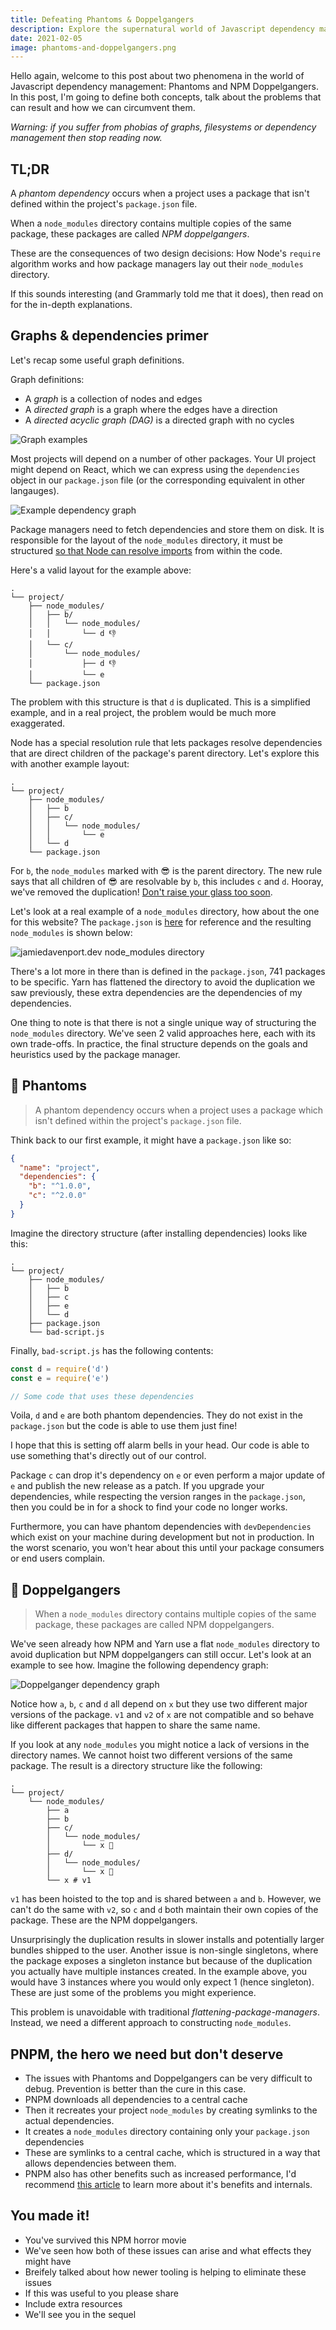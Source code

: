 ```yaml
---
title: Defeating Phantoms & Doppelgangers
description: Explore the supernatural world of Javascript dependency management
date: 2021-02-05
image: phantoms-and-doppelgangers.png
---
```


Hello again, welcome to this post about two phenomena in the world of Javascript dependency management: Phantoms and NPM Doppelgangers. In this post, I'm going to define both concepts, talk about the problems that can result and how we can circumvent them.

_Warning: if you suffer from phobias of graphs, filesystems or dependency management then stop reading now._

## TL;DR

A _phantom dependency_ occurs when a project uses a package that isn't defined within the project's `package.json` file.

When a `node_modules` directory contains multiple copies of the same package, these packages are called _NPM doppelgangers_.

These are the consequences of two design decisions: How Node's `require` algorithm works and how package managers lay out their `node_modules` directory.

If this sounds interesting (and Grammarly told me that it does), then read on for the in-depth explanations.

## Graphs & dependencies primer

Let's recap some useful graph definitions.

Graph definitions:

- A _graph_ is a collection of nodes and edges
- A _directed graph_ is a graph where the edges have a direction
- A _directed acyclic graph (DAG)_ is a directed graph with no cycles

![Graph examples](/images/phantoms/graphs.png)

Most projects will depend on a number of other packages. Your UI project might depend on React, which we can express using the `dependencies` object in our `package.json` file (or the corresponding equivalent in other langauges).

![Example dependency graph](/images/phantoms/dependency-graph.png)

Package managers need to fetch dependencies and store them on disk. It is responsible for the layout of the `node_modules` directory, it must be structured [so that Node can resolve imports](https://nodejs.org/api/modules.html#modules_loading_from_node_modules_folders) from within the code.

Here's a valid layout for the example above:

```
.
└── project/
    ├── node_modules/
    │   ├── b/
    │   │   └── node_modules/
    │   │       └── d 👎
    │   └── c/
    │       └── node_modules/
    │           ├── d 👎
    │           └── e
    └── package.json
```

The problem with this structure is that `d` is duplicated. This is a simplified example, and in a real project, the problem would be much more exaggerated.

Node has a special resolution rule that lets packages resolve dependencies that are direct children of the package's parent directory. Let's explore this with another example layout:

```
.
└── project/
    ├── node_modules/
    │   ├── b
    │   ├── c/
    │   │   └── node_modules/
    │   │       └── e
    │   └── d
    └── package.json
```

For `b`, the `node_modules` marked with 😎 is the parent directory. The new rule says that all children of 😎 are resolvable by `b`, this includes `c` and `d`. Hooray, we've removed the duplication! [Don't raise your glass too soon](https://youtu.be/kQpgHOXxQoY?t=596).

Let's look at a real example of a `node_modules` directory, how about the one for this website? The `package.json` is [here](https://github.com/jamiedavenport/jamiedavenport.dev/blob/main/package.json) for reference and the resulting `node_modules` is shown below:

![jamiedavenport.dev node_modules directory](/images/phantoms/node-modules.png)

There's a lot more in there than is defined in the `package.json`, 741 packages to be specific. Yarn has flattened the directory to avoid the duplication we saw previously, these extra dependencies are the dependencies of my dependencies.

One thing to note is that there is not a single unique way of structuring the `node_modules` directory. We've seen 2 valid approaches here, each with its own trade-offs. In practice, the final structure depends on the goals and heuristics used by the package manager.

## 👻 Phantoms

> A phantom dependency occurs when a project uses a package which isn't defined within the project's `package.json` file.

Think back to our first example, it might have a `package.json` like so:

```json
{
  "name": "project",
  "dependencies": {
    "b": "^1.0.0",
    "c": "^2.0.0"
  }
}
```

Imagine the directory structure (after installing dependencies) looks like this:

```
.
└── project/
    ├── node_modules/
    │   ├── b
    │   ├── c
    │   ├── e
    │   └── d
    ├── package.json
    └── bad-script.js
```

Finally, `bad-script.js` has the following contents:

```js
const d = require('d')
const e = require('e')

// Some code that uses these dependencies
```

Voila, `d` and `e` are both phantom dependencies. They do not exist in the `package.json` but the code is able to use them just fine!

I hope that this is setting off alarm bells in your head. Our code is able to use something that's directly out of our control.

Package `c` can drop it's dependency on `e` or even perform a major update of `e` and publish the new release as a patch. If you upgrade your dependencies, while respecting the version ranges in the `package.json`, then you could be in for a shock to find your code no longer works.

Furthermore, you can have phantom dependencies with `devDependencies` which exist on your machine during development but not in production. In the worst scenario, you won't hear about this until your package consumers or end users complain.

## 👯 Doppelgangers

> When a `node_modules` directory contains multiple copies of the same package, these packages are called NPM doppelgangers.

We've seen already how NPM and Yarn use a flat `node_modules` directory to avoid duplication but NPM doppelgangers can still occur. Let's look at an example to see how. Imagine the following dependency graph:

![Doppelganger dependency graph](/images/phantoms/doppelgangers.png)

Notice how `a`, `b`, `c` and `d` all depend on `x` but they use two different major versions of the package. `v1` and `v2` of `x` are not compatible and so behave like different packages that happen to share the same name.

If you look at any `node_modules` you might notice a lack of versions in the directory names. We cannot hoist two different versions of the same package. The result is a directory structure like the following:

```
.
└── project/
    └── node_modules/
        ├── a
        ├── b
        ├── c/
        │   └── node_modules/
        │       └── x 👯
        ├── d/
        │   └── node_modules/
        │       └── x 👯
        └── x # v1
```

`v1` has been hoisted to the top and is shared between `a` and `b`. However, we can't do the same with `v2`, so `c` and `d` both maintain their own copies of the package. These are the NPM doppelgangers.

Unsurprisingly the duplication results in slower installs and potentially larger bundles shipped to the user. Another issue is non-single singletons, where the package exposes a singleton instance but because of the duplication you actually have multiple instances created. In the example above, you would have 3 instances where you would only expect 1 (hence singleton). These are just some of the problems you might experience.

This problem is unavoidable with traditional _flattening-package-managers_. Instead, we need a different approach to constructing `node_modules`.

## PNPM, the hero we need but don't deserve

- The issues with Phantoms and Doppelgangers can be very difficult to debug. Prevention is better than the cure in this case.
- PNPM downloads all dependencies to a central cache
- Then it recreates your project `node_modules` by creating symlinks to the actual dependencies.
- It creates a `node_modules` directory containing only your `package.json` dependencies
- These are symlinks to a central cache, which is structured in a way that allows dependencies between them.
- PNPM also has other benefits such as increased performance, I'd recommend [this article](https://www.kochan.io/nodejs/why-should-we-use-pnpm.html) to learn more about it's benefits and internals.

## You made it!

- You've survived this NPM horror movie
- We've seen how both of these issues can arise and what effects they might have
- Breifely talked about how newer tooling is helping to eliminate these issues
- If this was useful to you please share
- Include extra resources
- We'll see you in the sequel
